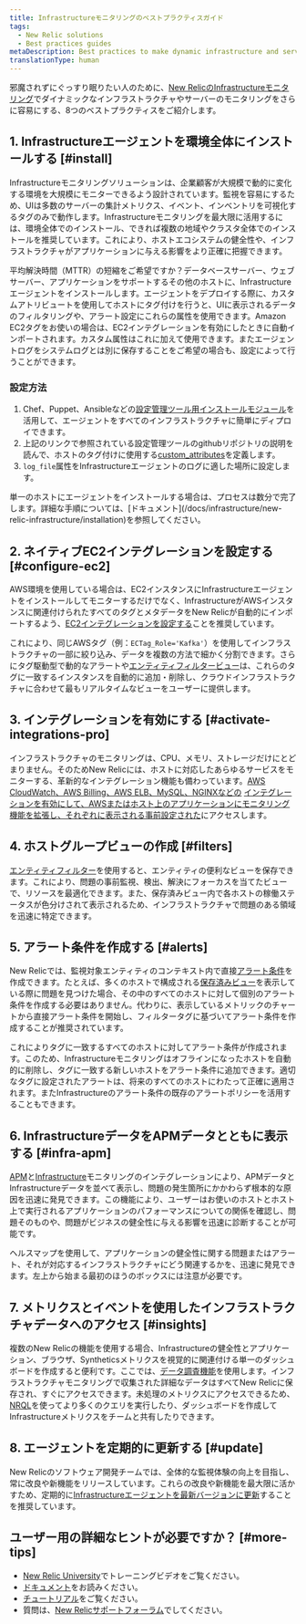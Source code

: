 ```yaml
---
title: Infrastructureモニタリングのベストプラクティスガイド
tags:
  - New Relic solutions
  - Best practices guides
metaDescription: Best practices to make dynamic infrastructure and server monitoring even easier with New Relic.
translationType: human
---
```


邪魔されずにぐっすり眠りたい人のために、[New RelicのInfrastructureモニタリング](https://newrelic.com/infrastructure)でダイナミックなインフラストラクチャやサーバーのモニタリングをさらに容易にする、8つのベストプラクティスをご紹介します。

## 1. Infrastructureエージェントを環境全体にインストールする [#install]

Infrastructureモニタリングソリューションは、企業顧客が大規模で動的に変化する環境を大規模にモニターできるよう設計されています。監視を容易にするため、UIは多数のサーバーの集計メトリクス、イベント、インベントリを可視化するタグのみで動作します。Infrastructureモニタリングを最大限に活用するには、環境全体でのインストール、できれば複数の地域やクラスタ全体でのインストールを推奨しています。これにより、ホストエコシステムの健全性や、インフラストラクチャがアプリケーションに与える影響をより正確に把握できます。

平均解決時間（MTTR）の短縮をご希望ですか？データベースサーバー、ウェブサーバー、アプリケーションをサポートするその他のホストに、Infrastructureエージェントをインストールします。エージェントをデプロイする際に、カスタムアトリビュートを使用してホストにタグ付けを行うと、UIに表示されるデータのフィルタリングや、アラート設定にこれらの属性を使用できます。Amazon EC2タグをお使いの場合は、EC2インテグレーションを有効にしたときに自動インポートされます。カスタム属性はこれに加えて使用できます。またエージェントログをシステムログとは別に保存することをご希望の場合も、設定によって行うことができます。

### 設定方法

1. Chef、Puppet、Ansibleなどの[設定管理ツール用インストールモジュール](/docs/infrastructure/new-relic-infrastructure/config-management-tools)を活用して、エージェントをすべてのインフラストラクチャに簡単にディプロイできます。
2. 上記のリンクで参照されている設定管理ツールのgithubリポジトリの説明を読んで、ホストのタグ付けに使用する[custom_attributes](/docs/infrastructure/new-relic-infrastructure/configuration/configure-infrastructure-agent#attributes)を定義します。
3. `log_file`属性をInfrastructureエージェントのログに適した場所に設定します。

<Callout variant="tip">
  単一のホストにエージェントをインストールする場合は、プロセスは数分で完了します。詳細な手順については、[ドキュメント](/docs/infrastructure/new-relic-infrastructure/installation)を参照してください。
</Callout>

## 2. ネイティブEC2インテグレーションを設定する [#configure-ec2]

AWS環境を使用している場合は、EC2インスタンスにInfrastructureエージェントをインストールしてモニターするだけでなく、InfrastructureがAWSインスタンスに関連付けられたすべてのタグとメタデータをNew Relicが自動的にインポートするよう、[EC2インテグレーションを設定する](/docs/infrastructure/infrastructure-integrations/amazon-integrations/aws-ec2-integration)ことを推奨しています。

これにより、同じAWSタグ（例：`ECTag_Role='Kafka'`）を使用してインフラストラクチャの一部に絞り込み、データを複数の方法で細かく分割できます。さらにタグ駆動型で動的なアラートや[エンティティフィルタービュー](/docs/new-relic-solutions/new-relic-one/core-concepts/search-filter-entities)は、これらのタグに一致するインスタンスを自動的に追加・削除し、クラウドインフラストラクチャに合わせて最もリアルタイムなビューをユーザーに提供します。

## 3. インテグレーションを有効にする [#activate-integrations-pro]

インフラストラクチャのモニタリングは、CPU、メモリ、ストレージだけにとどまりません。そのためNew Relicには、ホストに対応したあらゆるサービスをモニターする、革新的なインテグレーション機能も備わっています。[AWS CloudWatch、AWS Billing、AWS ELB、MySQL、NGINXなどの](/docs/infrastructure-integrations-aws-configuration) [インテグレーションを有効にして、AWSまたはホスト上のアプリケーションにモニタリング機能を拡張し、それぞれに表示される事前設定された<InlinePopover type="dashboards"/>](/docs/infrastructure-integrations-aws-configuration)にアクセスします。

## 4. ホストグループビューの作成 [#filters]

[エンティティフィルター](/docs/new-relic-solutions/new-relic-one/core-concepts/search-filter-entities)を使用すると、エンティティの便利なビューを保存できます。これにより、問題の事前監視、検出、解決にフォーカスを当てたビューで、リソースを最適化できます。また、保存済みビュー内で各ホストの稼働ステータスが色分けされて表示されるため、インフラストラクチャで問題のある領域を迅速に特定できます。

## 5. アラート条件を作成する [#alerts]

New Relicでは、監視対象エンティティのコンテキスト内で直接[アラート条件](/docs/alerts/new-relic-alerts/getting-started/alerts-glossary#alert-condition)を作成できます。たとえば、多くのホストで構成される[保存済みビュー](/docs/new-relic-solutions/new-relic-one/core-concepts/search-filter-entities)を表示している際に問題を見つけた場合、その中のすべてのホストに対して個別のアラート条件を作成する必要はありません。代わりに、表示しているメトリックのチャートから直接アラート条件を開始し、フィルタータグに基づいてアラート条件を作成することが推奨されています。

これによりタグに一致するすべてのホストに対してアラート条件が作成されます。このため、Infrastructureモニタリングはオフラインになったホストを自動的に削除し、タグに一致する新しいホストをアラート条件に追加できます。適切なタグに設定されたアラートは、将来のすべてのホストにわたって正確に適用されます。またInfrastructureのアラート条件の既存のアラートポリシーを活用することもできます。

## 6. InfrastructureデータをAPMデータとともに表示する [#infra-apm]

[APM](/docs/apm/new-relic-apm/getting-started/welcome-new-relic-apm)と[Infrastructure](/docs/infrastructure/new-relic-infrastructure/getting-started/welcome-new-relic-infrastructure)モニタリングのインテグレーションにより、APMデータとInfrastructureデータを並べて表示し、問題の発生箇所にかかわらず根本的な原因を迅速に発見できます。この機能により、ユーザーはお使いのホストとホスト上で実行されるアプリケーションのパフォーマンスについての関係を確認し、問題そのものや、問題がビジネスの健全性に与える影響を迅速に診断することが可能です。

ヘルスマップを使用して、アプリケーションの健全性に関する問題またはアラート、それが対応するインフラストラクチャにどう関連するかを、迅速に発見できます。左上から始まる最初のほうのボックスには注意が必要です。

## 7. メトリクスとイベントを使用したインフラストラクチャデータへのアクセス [#insights]

複数のNew Relicの機能を使用する場合、Infrastructureの健全性とアプリケーション、ブラウザ、Syntheticsメトリクスを視覚的に関連付ける単一のダッシュボードを作成すると便利です。ここでは、[データ調査機能](/docs/query-your-data/explore-query-data/data-explorer/introduction-data-explorer)を使用します。インフラストラクチャモニタリングで収集された詳細なデータはすべてNew Relicに保存され、すぐにアクセスできます。未処理のメトリクスにアクセスできるため、[NRQL](/docs/insights/nrql-new-relic-query-language/using-nrql/introduction-nrql)を使ってより多くのクエリを実行したり、ダッシュボードを作成してInfrastructureメトリクスをチームと共有したりできます。

## 8. エージェントを定期的に更新する [#update]

New Relicのソフトウェア開発チームでは、全体的な監視体験の向上を目指し、常に改良や新機能をリリースしています。これらの改良や新機能を最大限に活かすため、定期的に[Infrastructureエージェントを最新バージョンに更新](/docs/infrastructure/install-configure-manage-infrastructure/update-or-uninstall/update-infrastructure-agent)することを推奨しています。

## ユーザー用の詳細なヒントが必要ですか？ [#more-tips]

* [New Relic University](https://learn.newrelic.com/)でトレーニングビデオをご覧ください。
* [ドキュメント](/docs/infrastructure)をお読みください。
* [チュートリアル](https://newrelic.com/resources/tutorials)をご覧ください。
* 質問は、[New Relicサポートフォーラム](https://discuss.newrelic.com/)でしてください。